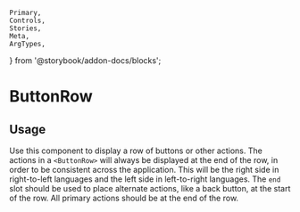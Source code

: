 	Primary,
	Controls,
	Stories,
	Meta,
	ArgTypes,
} from '@storybook/addon-docs/blocks';


<Meta of={ButtonRowStories} />

# ButtonRow

## Usage

Use this component to display a row of buttons or other actions. The actions in a `<ButtonRow>` will always be displayed at the end of the row, in order to be consistent across the application. This will be the right side in right-to-left languages and the left side in left-to-right languages. The `end` slot should be used to place alternate actions, like a back button, at the start of the row. All primary actions should be at the end of the row.

<Primary />
<ArgTypes />
